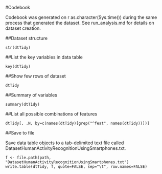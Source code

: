 #Codebook

Codebook was generated on r as.character(Sys.time()) during the same process that generated the dataset. 
See run_analysis.md for details on dataset creation.

##Dataset structure

```
str(dtTidy)
```

##List the key variables in data table

```
key(dtTidy)
```

##Show few rows of dataset

```
dtTidy
```

##Summary of variables

```
summary(dtTidy)
```

##List all possible combinations of features

```
dtTidy[, .N, by=c(names(dtTidy)[grep("^feat", names(dtTidy))])]
```

##Save to file

Save data table objects to a tab-delimited text file called DatasetHumanActivityRecognitionUsingSmartphones.txt.

```
f <- file.path(path, "DatasetHumanActivityRecognitionUsingSmartphones.txt")
write.table(dtTidy, f, quote=FALSE, sep="\t", row.names=FALSE)
```
